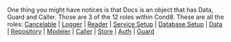 

One thing you might have notices is that Docs is an object that has Data, Guard and Caller. Those are 3 of the 12 roles within Cond8. These are all the roles: [Cancelable](/docs?section=role-cancelable) | [Logger](/docs?section=role-logger) | [Reader](/docs?section=role-reader) | [Service Setup](/docs?section=role-service-setup) | [Database Setup](/docs?section=role-database-setup) | [Data](/docs?section=role-data) | [Repository](/docs?section=role-repository) | [Modeler](/docs?section=role-modeler) | [Caller](/docs?section=role-caller) | [Store](/docs?section=role-store) | [Auth](/docs?section=role-auth) | [Guard](/docs?section=role-guard)
